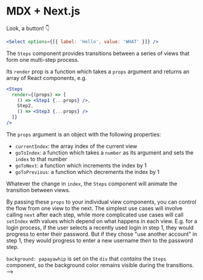 
# MDX + Next.js

Look, a button! 👇

```jsx live
<Select options={[{ label: 'Hello', value: 'WHAT' }]} />
```

<PropsTable data={Select} />

The `Steps` component provides transitions between a series of views that form one multi-step process.

Its `render` prop is a function which takes a `props` argument and returns an array of React components, e.g.

```jsx
<Steps
  render={(props) => [
    () => <Step1 {...props} />,
    Step2,
    () => <Step3 {...props} />
  ]}
/>
```

The `props` argument is an object with the following properties:

- `currentIndex`: the array index of the current view
- `goToIndex`: a function which takes a `number` as its argument and sets the `index` to that number
- `goToNext`: a function which increments the index by 1
- `goToPrevious`: a function which decrements the index by 1

Whatever the change in `index`, the `Steps` component will animate the transition between views.

By passing these `props` to your individual view components, you can control the flow from one view to the next.
The simplest use cases will involve calling `next` after each step, while more complicated use cases will call `setIndex`
with values which depend on what happens in each view. E.g. for a login process, if the user selects a recently used login
in step 1, they would progress to enter their password. But if they chose "use another account" in step 1, they would progress
to enter a new username _then_ to the password step.

`background: papayawhip` is set on the `div` that _contains_ the `Steps` component, so the background
color remains visible during the transitions. -->
